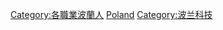 {{Commonscat|Scientists from Poland}}

[[Category:各職業波蘭人|Category:各職業波蘭人]]
[[Category:各國科學家|Poland]]
[[Category:波兰科技|Category:波兰科技]]